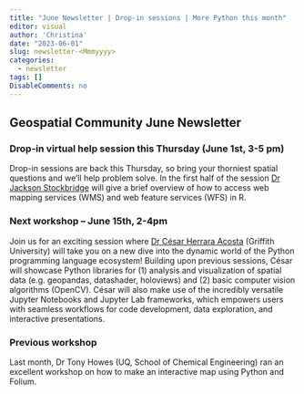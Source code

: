 ```yaml
---
title: "June Newsletter | Drop-in sessions | More Python this month"
editor: visual
author: 'Christina'
date: "2023-06-01"
slug: newsletter-<Mmmyyyy>
categories:
  - newsletter
tags: []
DisableComments: no
---
```


## Geospatial Community June Newsletter

### Drop-in virtual help session this Thursday (June 1st, 3-5 pm)

Drop-in sessions are back this Thursday, so bring your thorniest spatial questions and we'll help problem solve. In the first half of the session [Dr Jackson Stockbridge](https://experts.griffith.edu.au/40748-jackson-stockbridge) will give a brief overview of how to access web mapping services (WMS) and web feature services (WFS) in R.

### Next workshop -- June 15th, 2-4pm

Join us for an exciting session where [Dr César Herrara Acosta](https://experts.griffith.edu.au/30877-c%C3%A9sar-herrera-acosta) (Griffith University) will take you on a new dive into the dynamic world of the Python programming language ecosystem! Building upon previous sessions, César will showcase Python libraries for (1) analysis and visualization of spatial data (e.g. geopandas, datashader, holoviews) and (2) basic computer vision algorithms (OpenCV). César will also make use of the incredibly versatile Jupyter Notebooks and Jupyter Lab frameworks, which empowers users with seamless workflows for code development, data exploration, and interactive presentations.

### Previous workshop

Last month, Dr Tony Howes (UQ, School of Chemical Engineering) ran an excellent workshop on how to make an interactive map using Python and Folium.

